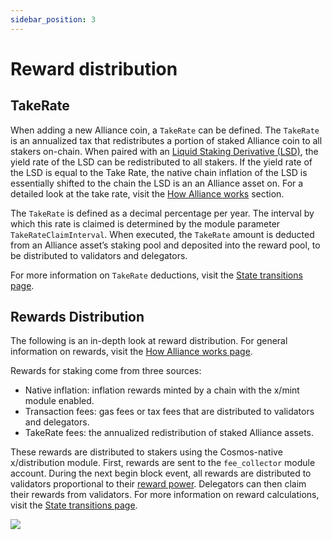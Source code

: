 ```yaml
---
sidebar_position: 3
---
```


# Reward distribution

## TakeRate

When adding a new Alliance coin, a `TakeRate` can be defined. The `TakeRate` is an annualized tax that redistributes a portion of staked Alliance coin to all stakers on-chain. When paired with an [Liquid Staking Derivative (LSD)](../alliance.mdx#liquid-staking-derivatives), the yield rate of the LSD can be redistributed to all stakers. If the yield rate of the LSD is equal to the Take Rate, the native chain inflation of the LSD is essentially shifted to the chain the LSD is an an Alliance asset on. For a detailed look at the take rate, visit the [How Alliance works](../alliance.mdx#the-take-rate) section. 

The `TakeRate` is defined as a decimal percentage per year. The interval by which this rate is claimed is determined by the module parameter `TakeRateClaimInterval`. When executed, the `TakeRate` amount is deducted from an Alliance asset’s staking pool and deposited into the reward pool, to be distributed to validators and delegators.

For more information on `TakeRate` deductions, visit the [State transitions page](../tech/transitions.mdx#take-rate-deduction). 

## Rewards Distribution

The following is an in-depth look at reward distribution. For general information on rewards, visit the [How Alliance works page](../alliance.mdx#rewards). 

Rewards for staking come from three sources:

- Native inflation: inflation rewards minted by a chain with the x/mint module enabled.
- Transaction fees: gas fees or tax fees that are distributed to validators and delegators.
- TakeRate fees: the annualized redistribution of staked Alliance assets.

These rewards are distributed to stakers using the Cosmos-native x/distribution module. First, rewards are sent to the `fee_collector` module account. During the next begin block event, all rewards are distributed to validators proportional to their [reward power](./staking.mdx#reward-weight). Delegators can then claim their rewards from validators. For more information on reward calculations, visit the [State transitions page](../tech/transitions.mdx#reward-calculation-and-distribution). 

![](/img/alliance/rewards.png)

